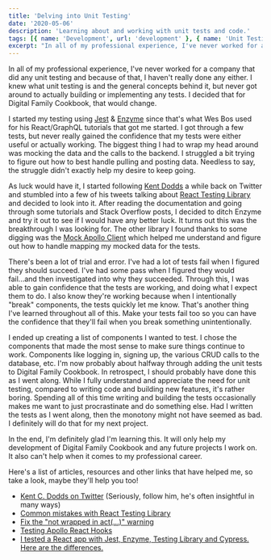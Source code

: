 ```yaml
---
title: 'Delving into Unit Testing'
date: '2020-05-06'
description: 'Learning about and working with unit tests and code.'
tags: [{ name: 'Development', url: 'development' }, { name: 'Unit Testing', url: 'unit-testing' }, { name: 'React', url: 'react' }]
excerpt: "In all of my professional experience, I've never worked for a company that did any unit testing and because of that, I haven't really done any either. I knew what unit testing is and the general concepts behind it, but never got around to actually building or implementing any tests. I decided that for Digital Family Cookbook, that would change."
---
```


In all of my professional experience, I've never worked for a company that did any unit testing and because of that, I haven't really done any either. I knew what unit testing is and the general concepts behind it, but never got around to actually building or implementing any tests. I decided that for Digital Family Cookbook, that would change.

I started my testing using [Jest](https://jestjs.io/) & [Enzyme](https://enzymejs.github.io/enzyme/) since that's what Wes Bos used for his React/GraphQL tutorials that got me started. I got through a few tests, but never really gained the confidence that my tests were either useful or actually working. The biggest thing I had to wrap my head around was mocking the data and the calls to the backend. I struggled a bit trying to figure out how to best handle pulling and posting data. Needless to say, the struggle didn't exactly help my desire to keep going.

As luck would have it, I started following [Kent Dodds](https://kentcdodds.com) a while back on Twitter and stumbled into a few of his tweets talking about [React Testing Library](https://testing-library.com/docs/react-testing-library/intro) and decided to look into it. After reading the documentation and going through some tutorials and Stack Overflow posts, I decided to ditch Enzyme and try it out to see if I would have any better luck. It turns out this was the breakthrough I was looking for. The other library I found thanks to some digging was the [Mock Apollo Client](https://github.com/mike-gibson/mock-apollo-client) which helped me understand and figure out how to handle mapping my mocked data for the tests.

There's been a lot of trial and error. I've had a lot of tests fail when I figured they should succeed. I've had some pass when I figured they would fail...and then investigated into why they succeeded. Through this, I was able to gain confidence that the tests are working, and doing what I expect them to do. I also know they're working because when I intentionally "break" components, the tests quickly let me know. That's another thing I've learned throughout all of this. Make your tests fail too so you can have the confidence that they'll fail when you break something unintentionally.

I ended up creating a list of components I wanted to test. I chose the components that made the most sense to make sure things continue to work. Components like logging in, signing up, the various CRUD calls to the database, etc. I'm now probably about halfway through adding the unit tests to Digital Family Cookbook. In retrospect, I should probably have done this as I went along. While I fully understand and appreciate the need for unit testing, compared to writing code and building new features, it's rather boring. Spending all of this time writing and building the tests occasionally makes me want to just procrastinate and do something else. Had I written the tests as I went along, then the monotony might not have seemed as bad. I definitely will do that for my next project.

In the end, I'm definitely glad I'm learning this. It will only help my development of Digital Family Cookbook and any future projects I work on. It also can't help when it comes to my professional career.

Here's a list of articles, resources and other links that have helped me, so take a look, maybe they'll help you too!

-   [Kent C. Dodds on Twitter](https://twitter.com/kentcdodds/) (Seriously, follow him, he's often insightful in many ways)
-   [Common mistakes with React Testing Library](https://kentcdodds.com/blog/common-mistakes-with-react-testing-library)
-   [Fix the "not wrapped in act(...)" warning](https://kentcdodds.com/blog/fix-the-not-wrapped-in-act-warning)
-   [Testing Apollo React Hooks](https://medium.com/javascript-in-plain-english/testing-apollo-react-hooks-a7698067b8a0)
-   [I tested a React app with Jest, Enzyme, Testing Library and Cypress. Here are the differences.](https://medium.com/javascript-in-plain-english/i-tested-a-react-app-with-jest-testing-library-and-cypress-here-are-the-differences-3192eae03850)
